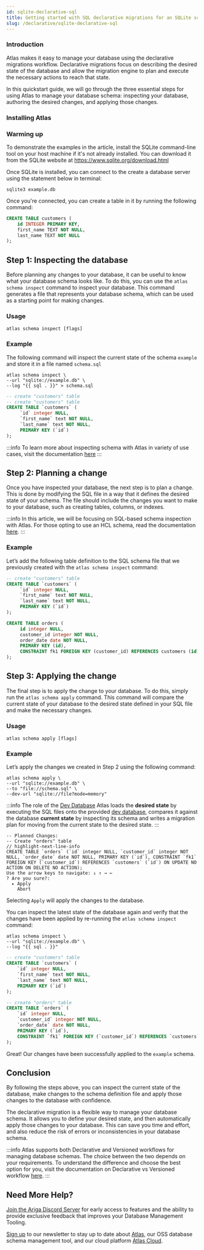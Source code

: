 ```yaml
---
id: sqlite-declarative-sql
title: Getting started with SQL declarative migrations for an SQLite schema
slug: /declarative/sqlite-declarative-sql
---
```



### Introduction

Atlas makes it easy to manage your database using the declarative migrations workflow. Declarative migrations focus on describing the desired state of the database and allow the migration engine to plan and execute the necessary actions to reach that state.

In this quickstart guide, we will go through the three essential steps for using Atlas to manage your database schema: inspecting your database, authoring the desired changes, and applying those changes.

### Installing Atlas

<InstallationInstructions />

### Warming up
To demonstrate the examples in the article, install the SQLite command-line tool on your host machine if it's not already installed. You can download it from the SQLite website at https://www.sqlite.org/download.html

Once SQLite is installed, you can connect to the create a database server using the statement below in terminal:

```console
sqlite3 example.db
```

Once you're connected, you can create a table in it by running the following command:

```sql
CREATE TABLE customers (
    id INTEGER PRIMARY KEY,
    first_name TEXT NOT NULL,
    last_name TEXT NOT NULL
);
```

## Step 1: Inspecting the database

Before planning any changes to your database, it can be useful to know what your database schema looks like. To do this, you can use the `atlas schema inspect` command to inspect your database. This command generates a file that represents your database schema, which can be used as a starting point for making changes.

### Usage
```
atlas schema inspect [flags]
```

### Example

The following command will inspect the current state of the schema `example` and store it in a file named `schema.sql`

```console
atlas schema inspect \
--url "sqlite://example.db" \
--log "{{ sql . }}" > schema.sql
```

```sql title="schema.sql"
-- create "customers" table
​​-- create "customers" table
CREATE TABLE `customers` (
     `id` integer NULL, 
     `first_name` text NOT NULL, 
     `last_name` text NOT NULL, 
     PRIMARY KEY (`id`)
);
```

:::info
To learn more about inspecting schema with Atlas in variety of use cases, visit the documentation [here](https://atlasgo.io/declarative/inspect)
:::

## Step 2: Planning a change

Once you have inspected your database, the next step is to plan a change. This is done by modifying the SQL file in a way that it defines the desired state of your schema. The file should include the changes you want to make to your database, such as creating tables, columns, or indexes.

:::info
In this article, we will be focusing on SQL-based schema inspection with Atlas. For those opting to use an HCL schema, read the documentation [here](https://atlasgo.io/declarative/sqlite-declarative-hcl).
:::

### Example

Let’s add the following table definition to the SQL schema file that we previously created with the `atlas schema inspect` command:

```sql title="schema.sql" {9-15}
​​-- create "customers" table
CREATE TABLE `customers` (
     `id` integer NULL, 
     `first_name` text NOT NULL, 
     `last_name` text NOT NULL, 
     PRIMARY KEY (`id`)
);

CREATE TABLE orders (
     id integer NULL, 
     customer_id integer NOT NULL, 
     order_date date NOT NULL, 
     PRIMARY KEY (id), 
     CONSTRAINT fk1 FOREIGN KEY (customer_id) REFERENCES customers (id) ON UPDATE NO ACTION ON DELETE NO ACTION
);
```

## Step 3: Applying the change

The final step is to apply the change to your database. To do this, simply run the `atlas schema apply` command. This command will compare the current state of your database to the desired state defined in your SQL file and make the necessary changes.

### Usage

```console
atlas schema apply [flags]
```

### Example

Let’s apply the changes we created in Step 2 using the following command:

```console
atlas schema apply \
--url "sqlite://example.db" \
--to "file://schema.sql" \
--dev-url "sqlite://file?mode=memory"
```

:::info The role of the [Dev Database](/concepts/dev-database)
Atlas loads the **desired state** by executing the SQL files onto the provided [dev database](/concepts/dev-database),
compares it against the database **current state** by inspecting its schema and writes a migration plan for moving
from the current state to the desired state.
:::

```console
-- Planned Changes:
-- Create "orders" table
// highlight-next-line-info
CREATE TABLE `orders` (`id` integer NULL, `customer_id` integer NOT NULL, `order_date` date NOT NULL, PRIMARY KEY (`id`), CONSTRAINT `fk1` FOREIGN KEY (`customer_id`) REFERENCES `customers` (`id`) ON UPDATE NO ACTION ON DELETE NO ACTION);
Use the arrow keys to navigate: ↓ ↑ → ← 
? Are you sure?: 
  ▸ Apply
    Abort
```

Selecting `Apply` will apply the changes to the database.

You can inspect the latest state of the database again and verify that the changes have been applied by re-running the `atlas schema inspect` command:

```console
atlas schema inspect \
--url "sqlite://example.db" \
--log "{{ sql . }}"
```
```sql
-- create "customers" table
CREATE TABLE `customers` (
    `id` integer NULL, 
    `first_name` text NOT NULL, 
    `last_name` text NOT NULL, 
    PRIMARY KEY (`id`)
);

-- create "orders" table
CREATE TABLE `orders` (
    `id` integer NULL, 
    `customer_id` integer NOT NULL, 
    `order_date` date NOT NULL, 
    PRIMARY KEY (`id`), 
    CONSTRAINT `fk1` FOREIGN KEY (`customer_id`) REFERENCES `customers` (`id`) ON UPDATE NO ACTION ON DELETE NO ACTION
);
```
Great! Our changes have been successfully applied to the `example` schema.

## Conclusion

By following the steps above, you can inspect the current state of the database, make changes to the schema definition file and apply those changes to the database with confidence.

The declarative migration is a flexible way to manage your database schema. It allows you to define your desired state, and then automatically apply those changes to your database. This can save you time and effort, and also reduce the risk of errors or inconsistencies in your database schema.

:::info
Atlas supports both Declarative and Versioned workflows for managing database schemas. The choice between the two depends on your requirements. To understand the difference and choose the best option for you, visit the documentation on Declarative vs Versioned workflow [here](https://atlasgo.io/concepts/declarative-vs-versioned).
:::

## Need More Help?​

[Join the Ariga Discord Server](https://discord.com/invite/zZ6sWVg6NT) for early access to features and the ability to provide exclusive feedback that improves your Database Management Tooling. 

[Sign up](https://atlasnewsletter.substack.com/) to our newsletter to stay up to date about [Atlas](https://atlasgo.io), our OSS database schema management tool, and our cloud platform [Atlas Cloud](https://atlasgo.cloud).
